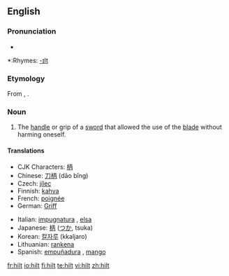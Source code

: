==English==

===Pronunciation===
*{{audio|en-us-hilt.ogg|Audio (US)}}

*:Rhymes: [[Rhymes:English:-ɪlt|-ɪlt]]

===Etymology===
From {{OE.}} {{term|hilt|lang=ang}}, {{term|hilte|lang=ang}}.

===Noun===
{{en-noun}}

#The [[handle]] or grip of a [[sword]] that allowed the use of the [[blade]] without harming oneself.

====Translations====
{{trans-top|grip of a sword}}
*CJK Characters: [[柄]]
*Chinese: [[刀柄]] (dāo bǐng)
*Czech: [[jílec]] {{m}}
*Finnish: [[kahva]]
*French: [[poignée]] {{f}}
*German: [[Griff]] {{m}}
{{trans-mid}}
*Italian: [[impugnatura]] {{f}}, [[elsa]] {{f}}
*Japanese: [[柄]] ([[つか]], tsuka)
*Korean: [[칼자루]] (kkaljaro)
*Lithuanian: [[rankena]] {{f}}
*Spanish: [[empuñadura]] {{f}}, [[mango]] {{m}}
{{trans-bottom}}

[[fr:hilt]]
[[io:hilt]]
[[fi:hilt]]
[[te:hilt]]
[[vi:hilt]]
[[zh:hilt]]